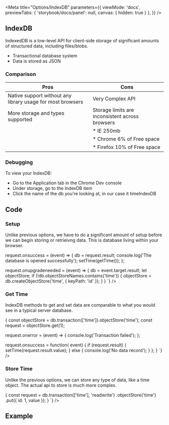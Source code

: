 
<Meta 
  title="Options/IndexDB"
  parameters={{
    viewMode: 'docs',
    previewTabs: { 'storybook/docs/panel': null, canvas: { hidden: true } },
  }}
/>

## IndexDB

IndexedDB is a low-level API for client-side storage of significant amounts of structured data, including files/blobs. 

* Transactional database system
* Data is stored as JSON

### Comparison

| Pros                         | Cons                                   |
|------------------------------|----------------------------------------|
| Native support without any library usage for most browsers | Very Complex API | 
| More storage and types supported  | Storage limits are inconsistent across browsers |
| | * IE 250mb |
| | * Chrome 6% of Free space |
| | * Firefox 10% of Free space |

### Debugging

To view your IndexDB:

*  Go to the Application tab in the Chrome Dev console
*  Under storage, go to the IndexDB item
*  Click the name of the db you're looking at, in our case it timeIndexDB

## Code 

### Setup

Unlike previous options, we have to do a significant amount of setup before we can begin storing or retrieivng data. This is database living within your browser.

<Story name="Setup">
<Source language='js'code={`
let db;
const request = window.indexedDB.open('timeIndexDB'); 
  request.onerror = function (event) {
    console.log('The database is opened failed');
  };
  
  request.onsuccess = (event) => {
    db = request.result;
    console.log('The database is opened successfully');
    setTime(getTime());
  };
  
  request.onupgradeneeded = (event) => {
    db = event.target.result;
    let objectStore;
    if (!db.objectStoreNames.contains('time')) {
      objectStore = db.createObjectStore('time', { keyPath: 'id' });
    }
  }
`}
/>
</Story>

### Get Time

IndexDB methods to get and set data are comparable to what you would see in a typical server database. 

<Story name="Get">
<Source language='js'code={`
const getTime = () => {
  const objectStore = db.transaction(['time']).objectStore('time');
  const request = objectStore.get(1);
  
  request.onerror = (event) => {
    console.log('Transaction failed');
  };
  
  request.onsuccess = function( event) {
      if (request.result) {
        setTime(request.result.value);
      } else {
        console.log('No data record');
      }
  };
}
`}
/>
</Story>

### Store Time

Unlike the previous options, we can store any type of data, like a time object. The actual api to store is much more complex.

<Story name="Set">
<Source language='js'code={`
const storeTime = (value) => {
    const request = db.transaction(['time'], 'readwrite')
      .objectStore('time')
      .put({ id: 1, value });
  }
`}
/>
</Story>

## Example

<Story name="Example">
  <IndexDB/>
</Story>